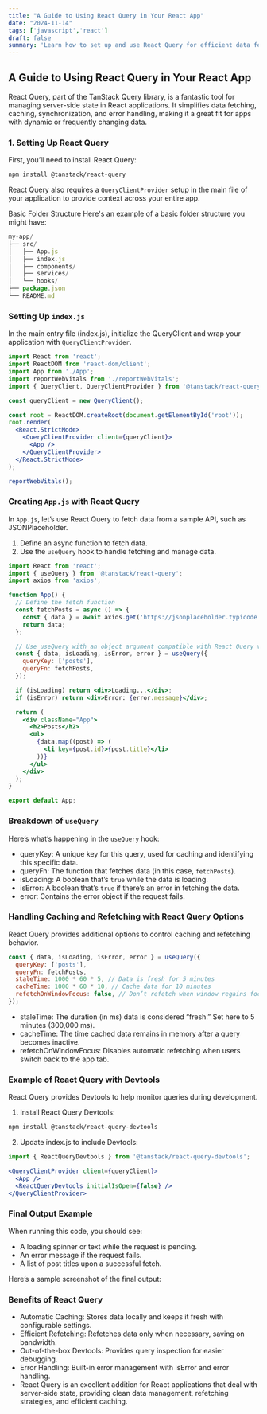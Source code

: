 ```yaml
---
title: "A Guide to Using React Query in Your React App"
date: "2024-11-14"
tags: ['javascript','react']
draft: false
summary: 'Learn how to set up and use React Query for efficient data fetching and caching in React applications, with examples and best practices.'
---
```



## A Guide to Using React Query in Your React App

React Query, part of the TanStack Query library, is a fantastic tool for managing server-side state in React applications. It simplifies data fetching, caching, synchronization, and error handling, making it a great fit for apps with dynamic or frequently changing data.

### 1. Setting Up React Query

First, you’ll need to install React Query:

```bash
npm install @tanstack/react-query
```

React Query also requires a `QueryClientProvider` setup in the main file of your application to provide context across your entire app.

Basic Folder Structure
Here's an example of a basic folder structure you might have:

```jsx
my-app/
├── src/
│   ├── App.js
│   ├── index.js
│   ├── components/
│   ├── services/
│   └── hooks/
├── package.json
└── README.md
```


### Setting Up `index.js`
In the main entry file (index.js), initialize the QueryClient and wrap your application with `QueryClientProvider`.

```jsx
import React from 'react';
import ReactDOM from 'react-dom/client';
import App from './App';
import reportWebVitals from './reportWebVitals';
import { QueryClient, QueryClientProvider } from '@tanstack/react-query';

const queryClient = new QueryClient();

const root = ReactDOM.createRoot(document.getElementById('root'));
root.render(
  <React.StrictMode>
    <QueryClientProvider client={queryClient}>
      <App />
    </QueryClientProvider>
  </React.StrictMode>
);

reportWebVitals();

```

### Creating `App.js` with React Query
In `App.js`, let’s use React Query to fetch data from a sample API, such as JSONPlaceholder.

1. Define an async function to fetch data.
2. Use the `useQuery` hook to handle fetching and manage data.


```jsx
import React from 'react';
import { useQuery } from '@tanstack/react-query';
import axios from 'axios';

function App() {
  // Define the fetch function
  const fetchPosts = async () => {
    const { data } = await axios.get('https://jsonplaceholder.typicode.com/posts');
    return data;
  };

  // Use useQuery with an object argument compatible with React Query v5
  const { data, isLoading, isError, error } = useQuery({
    queryKey: ['posts'],
    queryFn: fetchPosts,
  });

  if (isLoading) return <div>Loading...</div>;
  if (isError) return <div>Error: {error.message}</div>;

  return (
    <div className="App">
      <h2>Posts</h2>
      <ul>
        {data.map((post) => (
          <li key={post.id}>{post.title}</li>
        ))}
      </ul>
    </div>
  );
}

export default App;

```

### Breakdown of `useQuery`
Here’s what’s happening in the `useQuery` hook:

- queryKey: A unique key for this query, used for caching and identifying this specific data.
- queryFn: The function that fetches data (in this case, `fetchPosts`).
- isLoading: A boolean that’s `true` while the data is loading.
- isError: A boolean that’s `true` if there’s an error in fetching the data.
- error: Contains the error object if the request fails.


### **Handling Caching and Refetching with React Query Options**
React Query provides additional options to control caching and refetching behavior.

```jsx
const { data, isLoading, isError, error } = useQuery({
  queryKey: ['posts'],
  queryFn: fetchPosts,
  staleTime: 1000 * 60 * 5, // Data is fresh for 5 minutes
  cacheTime: 1000 * 60 * 10, // Cache data for 10 minutes
  refetchOnWindowFocus: false, // Don’t refetch when window regains focus
});

```

- staleTime: The duration (in ms) data is considered “fresh.” Set here to 5 minutes (300,000 ms).
- cacheTime: The time cached data remains in memory after a query becomes inactive.
- refetchOnWindowFocus: Disables automatic refetching when users switch back to the app tab.

### Example of React Query with Devtools


React Query provides Devtools to help monitor queries during development.

1. Install React Query Devtools:
```bash
npm install @tanstack/react-query-devtools
```
2. Update index.js to include Devtools:
```jsx
import { ReactQueryDevtools } from '@tanstack/react-query-devtools';

<QueryClientProvider client={queryClient}>
  <App />
  <ReactQueryDevtools initialIsOpen={false} />
</QueryClientProvider>

```

### Final Output Example
When running this code, you should see:

- A loading spinner or text while the request is pending.
- An error message if the request fails.
- A list of post titles upon a successful fetch.


Here’s a sample screenshot of the final output:
### Benefits of React Query

- Automatic Caching: Stores data locally and keeps it fresh with configurable settings.
- Efficient Refetching: Refetches data only when necessary, saving on bandwidth.
- Out-of-the-box Devtools: Provides query inspection for easier debugging.
- Error Handling: Built-in error management with isError and error handling.
- React Query is an excellent addition for React applications that deal with server-side state, providing clean data management, refetching strategies, and efficient caching.